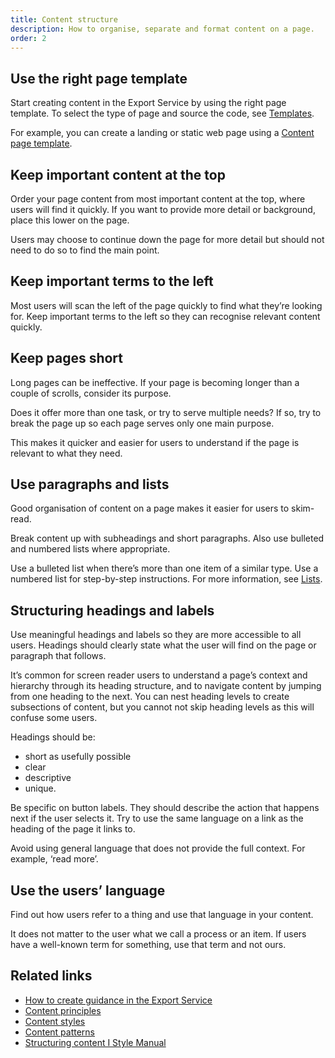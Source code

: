 ```yaml
---
title: Content structure
description: How to organise, separate and format content on a page.
order: 2
---
```


## Use the right page template

Start creating content in the Export Service by using the right page template. To select the type of page and source the code, see [Templates](/templates).

For example, you can create a landing or static web page using a [Content page template](/templates/content).

<BackToTop />

## Keep important content at the top

Order your page content from most important content at the top, where users will find it quickly. If you want to provide more detail or background, place this lower on the page.

Users may choose to continue down the page for more detail but should not need to do so to find the main point.

<BackToTop />

## Keep important terms to the left

Most users will scan the left of the page quickly to find what they’re looking for. Keep important terms to the left so they can recognise relevant content quickly.

<BackToTop />

## Keep pages short

Long pages can be ineffective. If your page is becoming longer than a couple of scrolls, consider its purpose.

Does it offer more than one task, or try to serve multiple needs? If so, try to break the page up so each page serves only one main purpose.

This makes it quicker and easier for users to understand if the page is relevant to what they need.

<BackToTop />

## Use paragraphs and lists

Good organisation of content on a page makes it easier for users to skim-read.

Break content up with subheadings and short paragraphs. Also use bulleted and numbered lists where appropriate.

Use a bulleted list when there’s more than one item of a similar type. Use a numbered list for step-by-step instructions. For more information, see [Lists](https://www.stylemanual.gov.au/structuring-content/lists).

<BackToTop />

## Structuring headings and labels

Use meaningful headings and labels so they are more accessible to all users. Headings should clearly state what the user will find on the page or paragraph that follows.

It’s common for screen reader users to understand a page’s context and hierarchy through its heading structure, and to navigate content by jumping from one heading to the next. You can nest heading levels to create subsections of content, but you cannot not skip heading levels as this will confuse some users.

Headings should be:

- short as usefully possible
- clear
- descriptive
- unique.

Be specific on button labels. They should describe the action that happens next if the user selects it. Try to use the same language on a link as the heading of the page it links to.

Avoid using general language that does not provide the full context. For example, ‘read more’.

<BackToTop />

## Use the users’ language

Find out how users refer to a thing and use that language in your content.

It does not matter to the user what we call a process or an item. If users have a well-known term for something, use that term and not ours.

<BackToTop />

## Related links

- [How to create guidance in the Export Service](/guides/how-to-create-guidance)
- [Content principles](./content-principles)
- [Content styles](./content-styles)
- [Content patterns](./content-patterns)
- [Structuring content I Style Manual](https://www.stylemanual.gov.au/structuring-content)

<BackToTop />

